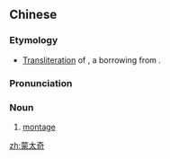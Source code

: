 ==Chinese==
{{zh-forms}}

===Etymology===
* [[transliteration|Transliteration]] of {{etyl|en|zh}} {{m|en|montage}}, a borrowing from {{etyl|fr|zh}}.

===Pronunciation===
{{zh-pron
|m=méngtàiqí
|cat=n
}}

===Noun===
{{zh-noun}}

# [[montage]]

[[zh:蒙太奇]]